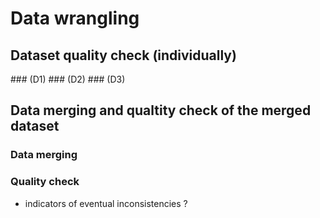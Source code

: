 
# Data wrangling   
## Dataset quality check (individually)
  
  ### (D1)
  ### (D2)
  ### (D3)


## Data merging and qualtity check of the merged dataset
### Data merging
### Quality check 

- indicators of eventual inconsistencies ? 
  
  
